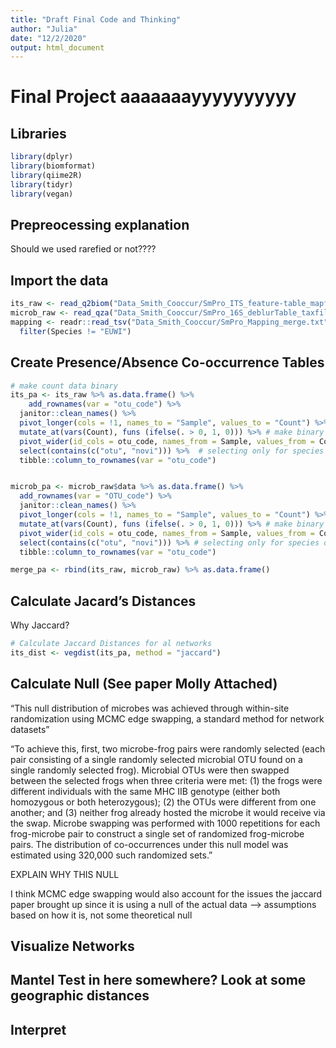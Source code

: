 ```yaml
---
title: "Draft Final Code and Thinking"
author: "Julia"
date: "12/2/2020"
output: html_document
---
```



# Final Project aaaaaaayyyyyyyyyy {.tabset}

## Libraries

```r
library(dplyr)
library(biomformat)
library(qiime2R)
library(tidyr)
library(vegan)
```

## Prepreocessing explanation

Should we used rarefied or not????

## Import the data

```r

its_raw <- read_q2biom("Data_Smith_Cooccur/SmPro_ITS_feature-table_mapfilt_fixed.biom")
microb_raw <- read_qza("Data_Smith_Cooccur/SmPro_16S_deblurTable_taxfilt_NOVIEUWIonly.qza")
mapping <- readr::read_tsv("Data_Smith_Cooccur/SmPro_Mapping_merge.txt") %>% 
  filter(Species != "EUWI")

```


## Create Presence/Absence Co-occurrence Tables

```r
# make count data binary
its_pa <- its_raw %>% as.data.frame() %>% 
    add_rownames(var = "otu_code") %>% 
  janitor::clean_names() %>% 
  pivot_longer(cols = !1, names_to = "Sample", values_to = "Count") %>% 
  mutate_at(vars(Count), funs (ifelse(. > 0, 1, 0))) %>% # make binary
  pivot_wider(id_cols = otu_code, names_from = Sample, values_from = Count) %>% 
  select(contains(c("otu", "novi"))) %>%  # selecting only for species of interest
  tibble::column_to_rownames(var = "otu_code")


microb_pa <- microb_raw$data %>% as.data.frame() %>% 
  add_rownames(var = "OTU_code") %>% 
  janitor::clean_names() %>% 
  pivot_longer(cols = !1, names_to = "Sample", values_to = "Count") %>% 
  mutate_at(vars(Count), funs (ifelse(. > 0, 1, 0))) %>% # make binary
  pivot_wider(id_cols = otu_code, names_from = Sample, values_from = Count) %>% 
  select(contains(c("otu", "novi"))) %>% # selecting only for species of interest
  tibble::column_to_rownames(var = "otu_code")

merge_pa <- rbind(its_raw, microb_raw) %>% as.data.frame()

```



## Calculate Jacard's Distances

Why Jaccard?

```r
# Calculate Jaccard Distances for al networks
its_dist <- vegdist(its_pa, method = "jaccard")


```



## Calculate Null (See paper Molly Attached)

"This null distribution of microbes was achieved through within-site randomization using MCMC edge swapping, a standard method for network datasets"

"To achieve this, first, two microbe-frog pairs were randomly selected (each pair consisting of a single randomly selected microbial OTU found on a single randomly selected frog). Microbial OTUs were then swapped between the selected frogs when three criteria were met: (1) the frogs were different individuals with the same MHC IIB genotype (either both homozygous or both heterozygous); (2) the OTUs were different from one another; and (3) neither frog already hosted the microbe it would receive via the swap. Microbe swapping was performed with 1000 repetitions for each frog-microbe pair to construct a single set of randomized frog-microbe pairs. The distribution of co-occurrences under this null model was estimated using 320,000 such randomized sets. "

EXPLAIN WHY THIS NULL

I think MCMC edge swapping would also account for the issues the jaccard paper brought up since it is using a null of the actual data --> assumptions based on how it is, not some theoretical null

## Visualize Networks

## Mantel Test in here somewhere? Look at some geographic distances


## Interpret


